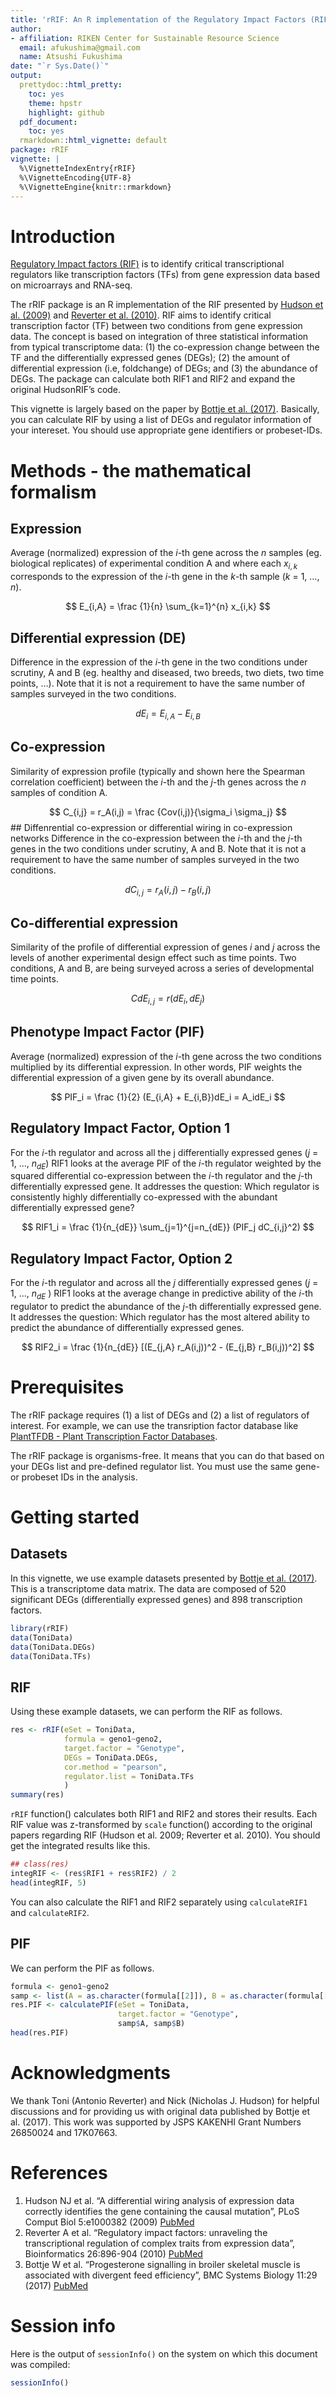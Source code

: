 ---
title: 'rRIF: An R implementation of the Regulatory Impact Factors (RIF)'
author:
- affiliation: RIKEN Center for Sustainable Resource Science
  email: afukushima@gmail.com
  name: Atsushi Fukushima
date: "`r Sys.Date()`"
output:
  prettydoc::html_pretty:
    toc: yes
    theme: hpstr
    highlight: github
  pdf_document:
    toc: yes
  rmarkdown::html_vignette: default
package: rRIF
vignette: |
  %\VignetteIndexEntry{rRIF}
  %\VignetteEncoding{UTF-8}
  %\VignetteEngine{knitr::rmarkdown}
---

# Introduction
[Regulatory Impact factors (RIF)](https://www.ncbi.nlm.nih.gov/pubmed/20144946) is to identify critical transcriptional regulators like transcription factors (TFs) from gene expression data based on microarrays and RNA-seq. 

The rRIF package is an R implementation of the RIF presented by [Hudson et al. (2009)](https://www.ncbi.nlm.nih.gov/pubmed/19412532) and [Reverter et al. (2010)](https://www.ncbi.nlm.nih.gov/pubmed/20144946). RIF aims to identify critical transcription factor (TF) between two conditions from gene expression data. The concept is based on integration of three statistical information from typical transcriptome data: (1) the co-expression change between the TF and the differentially expressed genes (DEGs); (2) the amount of differential expression (i.e, foldchange) of DEGs; and (3) the abundance of DEGs. The package can calculate both RIF1 and RIF2 and expand the original HudsonRIF's code.

This vignette is largely based on the paper by  [Bottje et al. (2017)](https://bmcsystbiol.biomedcentral.com/articles/10.1186/s12918-017-0396-2). Basically, you can calculate RIF by using a list of DEGs and regulator information of your intereset. You should use appropriate gene identifiers or probeset-IDs.


# Methods - the mathematical formalism

## Expression
Average (normalized) expression of the $i$-th gene across the $n$ samples (eg. biological replicates) of experimental condition A and where each $x_{i,k}$ corresponds to the expression of the $i$-th gene in the $k$-th sample ($k$ = 1, …, $n$).

$$ E_{i,A} = \frac {1}{n} \sum_{k=1}^{n} x_{i,k} $$

## Differential expression (DE)
Difference in the expression of the $i$-th gene in the two conditions under scrutiny, A and B (eg. healthy and diseased, two breeds, two diets, two time points, ...). Note that it is not a requirement to have the same number of samples surveyed in the two conditions.

$$ dE_{i} = E_{i,A} - E_{i,B}$$

## Co-expression
Similarity of expression profile (typically and shown here the Spearman correlation coefficient) between the $i$-th and the $j$-th genes across the $n$ samples of condition A.

$$ C_{i,j} = r_A(i,j) = \frac {Cov(i,j)}{\sigma_i \sigma_j} $$
## Diffenrential co-expression or differential wiring in co-expression networks
Difference in the co-expression between the $i$-th and the $j$-th genes in the two conditions under scrutiny, A and B. Note that it is not a requirement to have the same number of samples surveyed in the two conditions.

$$ dC_{i,j} = r_A(i,j) - r_B(i,j)$$

## Co-differential expression
Similarity of the profile of differential expression of genes $i$ and $j$ across the levels of another experimental design effect such as time points. Two conditions, A and B, are being surveyed across a series of developmental time points.

$$ CdE_{i,j} = r(dE_i, dE_j) $$


## Phenotype Impact Factor (PIF)
Average (normalized) expression of the $i$-th gene across the two conditions multiplied by its differential expression. In other words, PIF weights the differential expression of a given gene by its overall abundance.

$$ PIF_i = \frac {1}{2} (E_{i,A} + E_{i,B})dE_i = A_idE_i $$

## Regulatory Impact Factor, Option 1
For the $i$-th regulator and across all the j differentially expressed genes ($j$ = 1, ..., $n_{dE}$) RIF1 looks at the average PIF of the $i$-th regulator weighted by the squared differential co-expression between the $i$-th regulator and the $j$-th differentially expressed gene. It addresses the question: Which regulator is consistently highly differentially co-expressed with the abundant differentially expressed gene?

$$ RIF1_i = \frac {1}{n_{dE}} \sum_{j=1}^{j=n_{dE}} (PIF_j dC_{i,j}^2) $$

## Regulatory Impact Factor, Option 2
For the $i$-th regulator and across all the $j$ differentially expressed genes ($j$ = 1, ..., $n_{dE}$ ) RIF1 looks at the average change in predictive ability of the $i$-th regulator to predict the abundance of the $j$-th differentially expressed gene. It addresses the question: Which regulator has the most altered ability to predict the abundance of differentially expressed genes.

$$ RIF2_i = \frac {1}{n_{dE}} [(E_{j,A} r_A(i,j))^2 - (E_{j,B} r_B(i,j))^2] $$


# Prerequisites
The rRIF package requires (1) a list of DEGs and (2) a list of regulators of interest. For example, we can use the transription factor database like [PlantTFDB - Plant Transcription Factor Databases](http://planttfdb.cbi.pku.edu.cn/).

The rRIF package is organisms-free. It means that you can do that based on your DEGs list and pre-defined regulator list. You must use the same gene- or probeset IDs in the analysis.

# Getting started

## Datasets
In this vignette, we use example datasets presented by [Bottje et al. (2017)](https://bmcsystbiol.biomedcentral.com/articles/10.1186/s12918-017-0396-2). This is a transcriptome data matrix. The data are composed of 520 significant DEGs (differentially expressed genes) and 898 transcription factors.

```{R load example datasets}
library(rRIF)
data(ToniData)
data(ToniData.DEGs)
data(ToniData.TFs)
```
## RIF
Using these example datasets, we can perform the RIF as follows.
```{R RIF calculation}
res <- rRIF(eSet = ToniData,
            formula = geno1~geno2,
            target.factor = "Genotype",
            DEGs = ToniData.DEGs,
            cor.method = "pearson",
            regulator.list = ToniData.TFs
            )
summary(res)
```

`rRIF` function() calculates both RIF1 and RIF2 and stores their results. Each RIF value was z-transformed by `scale` function() according to the original papers regarding RIF (Hudson et al. 2009; Reverter et al. 2010). You should get the integrated results like this.
```{R integrated RIF}
## class(res)
integRIF <- (res$RIF1 + res$RIF2) / 2
head(integRIF, 5)
```

You can also calculate the RIF1 and RIF2 separately using `calculateRIF1` and `calculateRIF2`.

## PIF
We can perform the PIF as follows.

```{R PIF calculation}
formula <- geno1~geno2
samp <- list(A = as.character(formula[[2]]), B = as.character(formula[[3]]))
res.PIF <- calculatePIF(eSet = ToniData,
                        target.factor = "Genotype",
                        samp$A, samp$B)
head(res.PIF)
```


# Acknowledgments
We thank Toni (Antonio Reverter) and Nick (Nicholas J. Hudson) for helpful discussions and for providing us with original data published by Bottje et al. (2017). This work was supported by JSPS KAKENHI Grant Numbers 26850024 and 17K07663.


# References
1. Hudson NJ et al. "A differential wiring analysis of expression data correctly identifies the gene containing the causal mutation", PLoS Comput Biol 5:e1000382 (2009) [PubMed](https://www.ncbi.nlm.nih.gov/pubmed/19412532)
2. Reverter A et al. "Regulatory impact factors: unraveling the transcriptional regulation of complex traits from expression data", Bioinformatics 26:896-904 (2010) [PubMed](https://www.ncbi.nlm.nih.gov/pubmed/20144946)
3. Bottje W et al. "Progesterone signalling in broiler skeletal muscle is associated with divergent feed efficiency", BMC Systems Biology 11:29 (2017) [PubMed](https://www.ncbi.nlm.nih.gov/pubmed/28235404)


# Session info {.unnumbered}
Here is the output of `sessionInfo()` on the system on which this
document was compiled:

```{r sessionInfo, echo=FALSE}
sessionInfo()
```